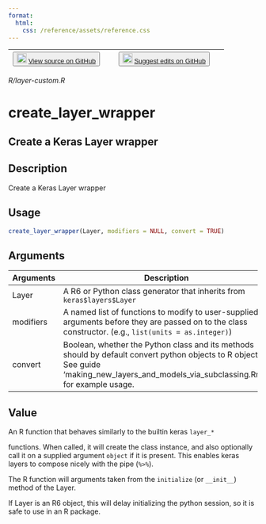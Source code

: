 ```yaml
---
format:
  html:
    css: /reference/assets/reference.css
---
```


| <button class="button"> ![](/reference/assets/GitHub-Mark-32px.png){width="20"} [View source on GitHub](https://github.com/rstudio/keras//blob/main/R/layer-custom.R) </button> | <button class="button"> ![](/reference/assets/GitHub-Mark-32px.png){width="20"} [Suggest edits on GitHub](https://github.com/rstudio/keras//edit/main/R/layer-custom.R) </button> |
|:------------------------------:|:--------------------------------------:|

*R/layer-custom.R*

# create_layer_wrapper

## Create a Keras Layer wrapper

## Description
Create a Keras Layer wrapper 


## Usage
```r
create_layer_wrapper(Layer, modifiers = NULL, convert = TRUE) 
```

## Arguments
|Arguments|Description|
|---|---|
| Layer | A R6 or Python class generator that inherits from `keras$layers$Layer` |
| modifiers | A named list of functions to modify to user-supplied arguments before they are passed on to the class constructor. (e.g., `list(units = as.integer)`) |
| convert | Boolean, whether the Python class and its methods should by default convert python objects to R objects. <br>See guide 'making_new_layers_and_models_via_subclassing.Rmd' for example usage. |



## Value

An R function that behaves similarly to the builtin keras `layer_*`

functions. When called, it will create the class instance, and also optionally call it on a supplied argument `object` if it is present. This enables keras layers to compose nicely with the pipe (`%>%`). 

The R function will arguments taken from the `initialize` (or `__init__`) method of the Layer. 

If Layer is an R6 object, this will delay initializing the python session, so it is safe to use in an R package. 




